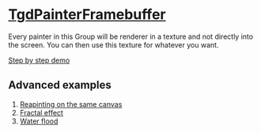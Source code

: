 # [TgdPainterFramebuffer](docs/classes/TgdPainterFramebuffer.html)

Every painter in this Group will be renderer in a texture and not directly into
the screen. You can then use this texture for whatever you want.

[Step by step demo](#/articles/painter/framebuffer/example0/01)

## Advanced examples

1. [Reapinting on the same canvas](#/articles/painter/framebuffer/example1)
2. [Fractal effect](#/articles/painter/framebuffer/example2)
3. [Water flood](#/articles/painter/framebuffer/example3)
